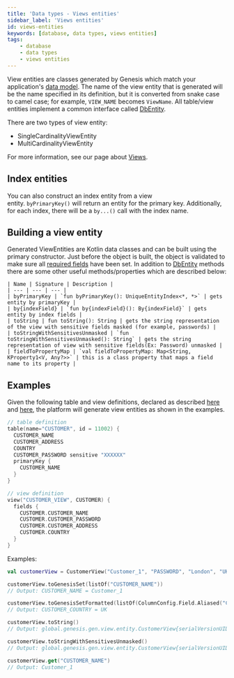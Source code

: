 ```yaml
---
title: 'Data types - Views entities'
sidebar_label: 'Views entities'
id: views-entities
keywords: [database, data types, views entities]
tags:
    - database
    - data types
    - views entities
---
```




View entities are classes generated by Genesis which match your application's [data model](../../../database/fields-tables-views/fields-tables-views/). The name of the view entity that is generated will be the name specified in its definition, but it is converted from snake case to camel case; for example, `VIEW_NAME` becomes `ViewName`. All table/view entities implement a common interface called [DbEntity](../../../database/data-types/dbentity/).

There are two types of view entity:

-   SingleCardinalityViewEntity
-   MultiCardinalityViewEntity

For more information, see our page about [Views](../../../database/fields-tables-views/views/).

## Index entities

You can also construct an index entity from a view entity. `byPrimaryKey()` will return an entity for the primary key. Additionally, for each index, there will be a `by...()` call with the index name.

## Building a view entity

Generated ViewEntities are Kotlin data classes and can be built using the primary constructor. Just before the object is built, the object is validated to make sure all [required fields](../../../database/data-types/table-entities/) have been set. In addition to [DbEntity](../../../database/data-types/dbentity/) methods there are some other useful methods/properties which are described below:

```markup
| Name | Signature | Description |
| --- | --- | --- |
| byPrimaryKey | `fun byPrimaryKey(): UniqueEntityIndex<*, *>` | gets entity by primaryKey |
| by{indexField} | `fun by{indexField}(): By{indexField}` | gets entity by index fields |
| toString | fun toString(): String | gets the string representation of the view with sensitive fields masked (for example, passwords) |
| toStringWithSensitivesUnmasked | `fun toStringWithSensitivesUnmasked(): String` | gets the string representation of view with sensitive fields(Ex: Password) unmasked |
| fieldToPropertyMap | `val fieldToPropertyMap: Map<String, KProperty1<V, Any?>>` | this is a class property that maps a field name to its property |
```

## Examples

Given the following table and view definitions, declared as described [here](../../../database/fields-tables-views/tables/) and [here](../../../database/fields-tables-views/views/), the platform will generate view entities as shown in the examples.

```kotlin
// table definition    
table(name="CUSTOMER", id = 11002) {      
  CUSTOMER_NAME      
  CUSTOMER_ADDRESS      
  COUNTRY      
  CUSTOMER_PASSWORD sensitive "XXXXXX"      
  primaryKey {        
    CUSTOMER_NAME      
  }    
}  

// view definition     
view("CUSTOMER_VIEW", CUSTOMER) {       
  fields {         
    CUSTOMER.CUSTOMER_NAME         
    CUSTOMER.CUSTOMER_PASSWORD         
    CUSTOMER.CUSTOMER_ADDRESS         
    CUSTOMER.COUNTRY       
  }     
}
```

Examples:
```kotlin
val customerView = CustomerView("Customer_1", "PASSWORD", "London", "UK")  

customerView.toGenesisSet(listOf("CUSTOMER_NAME"))  
// Output: CUSTOMER_NAME = Customer_1  

customerView.toGenesisSetFormatted(listOf(ColumnConfig.Field.Aliased("COUNTRY", "CUSTOMER_COUNTRY")))  
// Output: CUSTOMER_COUNTRY = UK 

customerView.toString()  
// Output: global.genesis.gen.view.entity.CustomerView{serialVersionUID='1', customerName=Customer_1, customerPassword=XXXXXX, customerAddress=London, country=UK, recordId={not-set}, timestamp={not-set}}  

customerView.toStringWithSensitivesUnmasked()  
// Output: global.genesis.gen.view.entity.CustomerView{serialVersionUID='1', customerName=Customer_1, customerPassword=PASSWORD, customerAddress=London, country=UK, recordId={not-set}, timestamp={not-set}}  

customerView.get("CUSTOMER_NAME")  
// Output: Customer_1
```

